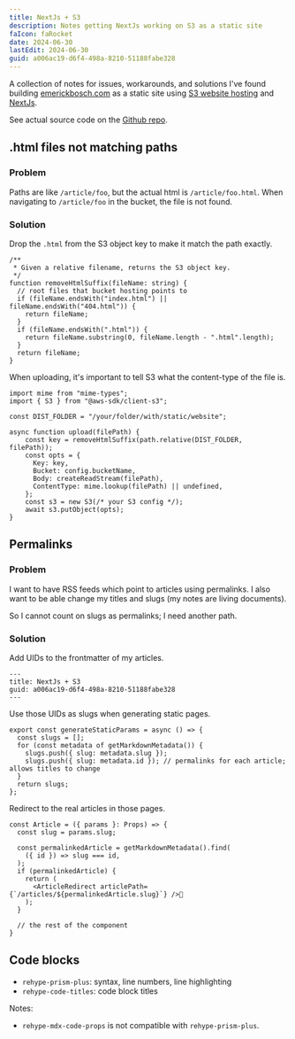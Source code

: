 ```yaml
---
title: NextJs + S3 
description: Notes getting NextJs working on S3 as a static site
faIcon: faRocket
date: 2024-06-30
lastEdit: 2024-06-30
guid: a006ac19-d6f4-498a-8210-51188fabe328
---
```


A collection of notes for issues, workarounds, and solutions I've found building [emerickbosch.com](https://emerickbosch.com) as a static site using [S3 website hosting](https://docs.aws.amazon.com/AmazonS3/latest/userguide/WebsiteHosting.html) and [NextJs](https://nextjs.org/).

See actual source code on the [Github repo](https://github.com/xpcoffee/emerickbosch.com).

## .html files not matching paths

### Problem

Paths are like `/article/foo`, but the actual html is `/article/foo.html`. When navigating to `/article/foo` in the bucket, the file is not found.

### Solution

Drop the `.html` from the S3 object key to make it match the path exactly.

```typescript:deploy.tsx
/**
 * Given a relative filename, returns the S3 object key.
 */
function removeHtmlSuffix(fileName: string) {
  // root files that bucket hosting points to
  if (fileName.endsWith("index.html") || fileName.endsWith("404.html")) {
    return fileName;
  }
  if (fileName.endsWith(".html")) {
    return fileName.substring(0, fileName.length - ".html".length);
  }
  return fileName;
}
```

When uploading, it's important to tell S3 what the content-type of the file is.

```typescript:deploy.tsx {7,12}
import mime from "mime-types";
import { S3 } from "@aws-sdk/client-s3";

const DIST_FOLDER = "/your/folder/with/static/website";

async function upload(filePath) {
    const key = removeHtmlSuffix(path.relative(DIST_FOLDER, filePath));
    const opts = {
      Key: key,
      Bucket: config.bucketName,
      Body: createReadStream(filePath),
      ContentType: mime.lookup(filePath) || undefined,
    };
    const s3 = new S3(/* your S3 config */);
    await s3.putObject(opts);
}
```


## Permalinks

### Problem

I want to have RSS feeds which point to articles using permalinks.
I also want to be able change my titles and slugs (my notes are living documents).

So I cannot count on slugs as permalinks; I need another path.


### Solution

Add UIDs to the frontmatter of my articles.

```md:/articles/myarticle.mdx {3}
---
title: NextJs + S3 
guid: a006ac19-d6f4-498a-8210-51188fabe328
---
```

Use those UIDs as slugs when generating static pages.

```typescript:/src/app/articles/[slug]/page.tsx {5}
export const generateStaticParams = async () => {
  const slugs = [];
  for (const metadata of getMarkdownMetadata()) {
    slugs.push({ slug: metadata.slug });
    slugs.push({ slug: metadata.id }); // permalinks for each article; allows titles to change
  }
  return slugs;
};
```

Redirect to the real articles in those pages.


```typescript:/src/app/articles/[slug]/page.tsx {9}
const Article = ({ params }: Props) => {
  const slug = params.slug;

  const permalinkedArticle = getMarkdownMetadata().find(
    ({ id }) => slug === id,
  );
  if (permalinkedArticle) {
    return (
      <ArticleRedirect articlePath={`/articles/${permalinkedArticle.slug}`} />
    );
  }
  
  // the rest of the component
}
```

## Code blocks

- `rehype-prism-plus`: syntax, line numbers, line highlighting
- `rehype-code-titles`: code block titles

Notes:
 - `rehype-mdx-code-props` is not compatible with `rehype-prism-plus`.

